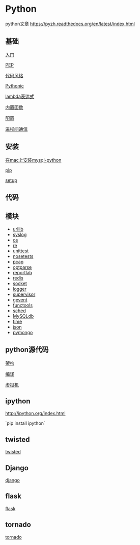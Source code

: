 =Python=

python文章 [[https://pyzh.readthedocs.org/en/latest/index.html]]

==基础==
[[basic/abc|入门]]

[[basic/pep|PEP]]

[[basic/codestyle|代码风格]]

[[basic/pythonic|Pythonic]]

[[basic/lambda|lambda表达式]]

[[basic/func|内置函数]]

[[basic/conf|配置]]

[[basic/ipc|进程间通信]]

==安装==
[[install_mysql_python_on_mac|在mac上安装mysql-python]]

[[pip|pip]]

[[setup|setup]]

== 代码 ==

==模块==
* [[module/urllib|urllib]]
* [[module/syslog|syslog]]
* [[module/os|os]]
* [[module/re|re]]
* [[module/unittest|unittest]]
* [[module/nosetests|nosetests]]
* [[module/pcap|pcap]]
* [[module/optparse|optparse]]
* [[module/reportlab|reportlab]]
* [[module/redis|redis]]
* [[module/socket|socket]]
* [[module/logger|logger]]
* [[module/supervisor|supervisor]]
* [[module/gevent|gevent]]
* [[module/functools|functools]]
* [[module/sched|sched]]
* [[module/mysqldb|MySQLdb]]
* [[module/time|time]]
* [[module/json|json]]
* [[module/pymongo|pymongo]]

==python源代码==
[[sourcecode/struct|架构]]

[[sourcecode/compile|编译]]

[[sourcecode/vm|虚拟机]]

== ipython ==
[[http://ipython.org/index.html]]

`pip install ipython`

== twisted ==
[[twisted/index|twisted]]

== Django ==
[[django/index|django]]

== flask ==
[[flask/index|flask]]

== tornado ==
[[tornado/index|tornado]]
